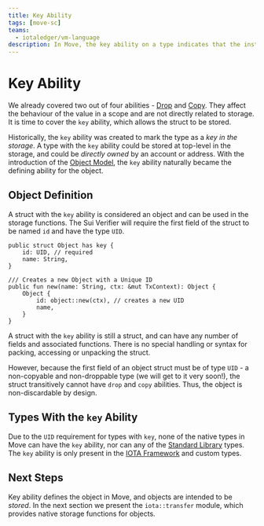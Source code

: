 ```yaml
---
title: Key Ability
tags: [move-sc]
teams:
  - iotaledger/vm-language
description: In Move, the key ability on a type indicates that the instance of the type can be stored in the storage. This section covers the key ability, how it works, and how to use it in Move.
---
```



# Key Ability

We already covered two out of four abilities -
[Drop](./drop.mdx) and [Copy](./copy.mdx). They affect the behaviour of the value in a
scope and are not directly related to storage. It is time to cover the `key` ability, which allows
the struct to be stored.

Historically, the `key` ability was created to mark the type as a _key in the storage_. A type with
the `key` ability could be stored at top-level in the storage, and could be _directly owned_ by an
account or address. With the introduction of the [Object Model](../../objects/object-model.mdx), the `key` ability
naturally became the defining ability for the object.


## Object Definition

A struct with the `key` ability is considered an object and can be used in the storage functions.
The Sui Verifier will require the first field of the struct to be named `id` and have the type
`UID`.

```move
public struct Object has key {
    id: UID, // required
    name: String,
}

/// Creates a new Object with a Unique ID
public fun new(name: String, ctx: &mut TxContext): Object {
    Object {
        id: object::new(ctx), // creates a new UID
        name,
    }
}
```

A struct with the `key` ability is still a struct, and can have any number of fields and associated
functions. There is no special handling or syntax for packing, accessing or unpacking the struct.

However, because the first field of an object struct must be of type `UID` - a non-copyable and
non-droppable type (we will get to it very soon!), the struct transitively cannot have `drop` and
`copy` abilities. Thus, the object is non-discardable by design.


## Types With the `key` Ability

Due to the `UID` requirement for types with `key`, none of the native types in Move can have the
`key` ability, nor can any of the [Standard Library](../../../../references/framework/move-stdlib/_category_.json) types.
The `key` ability is only present in the [IOTA Framework](../../../../references/framework/iota-framework/_category_.json) and
custom types.

## Next Steps

Key ability defines the object in Move, and objects are intended to be _stored_. In the next section
we present the `iota::transfer` module, which provides native storage functions for objects.